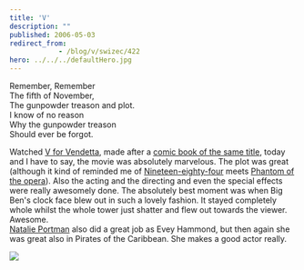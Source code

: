 ```yaml
---
title: 'V'
description: ""
published: 2006-05-03
redirect_from: 
            - /blog/v/swizec/422
hero: ../../../defaultHero.jpg
---
```


Remember, Remember  
The fifth of November,  
The gunpowder treason and plot.  
I know of no reason  
Why the gunpowder treason  
Should ever be forgot.  

Watched [V for Vendetta](http://vforvendetta.warnerbros.com/), made after a [comic book of the same title](http://en.wikipedia.org/wiki/V_for_vendetta), today and I have to say, the movie was absolutely marvelous. The plot was great (although it kind of reminded me of [Nineteen-eighty-four](http://en.wikipedia.org/wiki/Nineteen_Eighty-Four_(novel)) meets [Phantom of the opera](http://en.wikipedia.org/wiki/Phantom_of_the_opera)). Also the acting and the directing and even the special effects were really awesomely done. The absolutely best moment was when Big Ben's clock face blew out in such a lovely fashion. It stayed completely whole whilst the whole tower just shatter and flew out towards the viewer. Awesome.  
[Natalie Portman](http://www.imdb.com/name/nm0000204/) also did a great job as Evey Hammond, but then again she was great also in Pirates of the Caribbean. She makes a good actor really.  

![](/includes/editor_upload/Image/306664-200x500.jpg)
